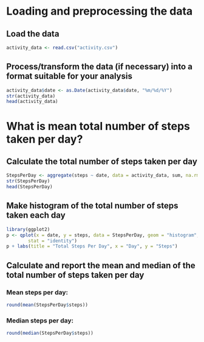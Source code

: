 # **Loading and preprocessing the data**

## Load the data

```r
activity_data <- read.csv("activity.csv")
```

## Process/transform the data (if necessary) into a format suitable for your analysis

```r
activity_data$date <- as.Date(activity_data$date, "%m/%d/%Y")
str(activity_data)
head(activity_data)
```

# **What is mean total number of steps taken per day?**

## Calculate the total number of steps taken per day

```r
StepsPerDay <- aggregate(steps ~ date, data = activity_data, sum, na.rm = TRUE)
str(StepsPerDay)
head(StepsPerDay)
```

## Make histogram of the total number of steps taken each day

```r
library(ggplot2)
p <- qplot(x = date, y = steps, data = StepsPerDay, geom = "histogram", 
        stat = "identity")
p + labs(title = "Total Steps Per Day", x = "Day", y = "Steps")
```

## Calculate and report the mean and median of the total number of steps taken per day

### Mean steps per day:
```r
round(mean(StepsPerDay$steps))
```

### Median steps per day:
```r
round(median(StepsPerDay$steps))
```

